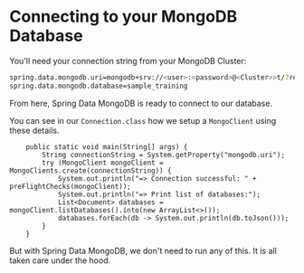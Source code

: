 # Connecting to your MongoDB Database

You'll need your connection string from your MongoDB Cluster:

```bash
spring.data.mongodb.uri=mongodb+srv://<user>:<password>@<Cluster>>t/?retryWrites=true&w=majority
spring.data.mongodb.database=sample_training
```
From here, Spring Data MongoDB is ready to connect to our database.

You can see in our `Connection.class` how we setup a `MongoClient` using these details. 
```
    public static void main(String[] args) {
        String connectionString = System.getProperty("mongodb.uri");
        try (MongoClient mongoClient = MongoClients.create(connectionString)) {
            System.out.println("=> Connection successful: " + preFlightChecks(mongoClient));
            System.out.println("=> Print list of databases:");
            List<Document> databases = mongoClient.listDatabases().into(new ArrayList<>());
            databases.forEach(db -> System.out.println(db.toJson()));
        }
    }
```

But with Spring Data MongoDB, we don't need to run any of this. It is all taken care under the hood.

